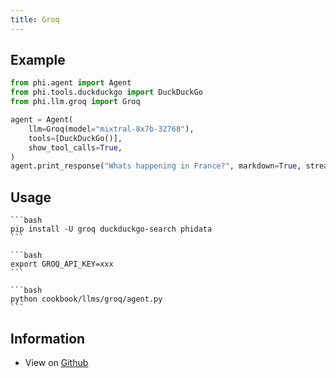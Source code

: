 ```yaml
---
title: Groq
---
```


## Example

```python
from phi.agent import Agent
from phi.tools.duckduckgo import DuckDuckGo
from phi.llm.groq import Groq

agent = Agent(
    llm=Groq(model="mixtral-8x7b-32768"),
    tools=[DuckDuckGo()],
    show_tool_calls=True,
)
agent.print_response("Whats happening in France?", markdown=True, stream=False)
```

## Usage

<Steps>
  <Snippet file="create-venv-step.mdx" />

  <Step title="Install libraries">

    ```bash
    pip install -U groq duckduckgo-search phidata
    ```

  </Step>

  <Step title="Export `GROQ_API_KEY`">

    ```bash
    export GROQ_API_KEY=xxx
    ```

  </Step>

  <Step title="Run Groq Agent">

    ```bash
    python cookbook/llms/groq/agent.py
    ```

  </Step>

  </Steps>

## Information

- View on [Github](https://github.com/phidatahq/phidata/tree/main/cookbook/llms/groq/agent.py)
